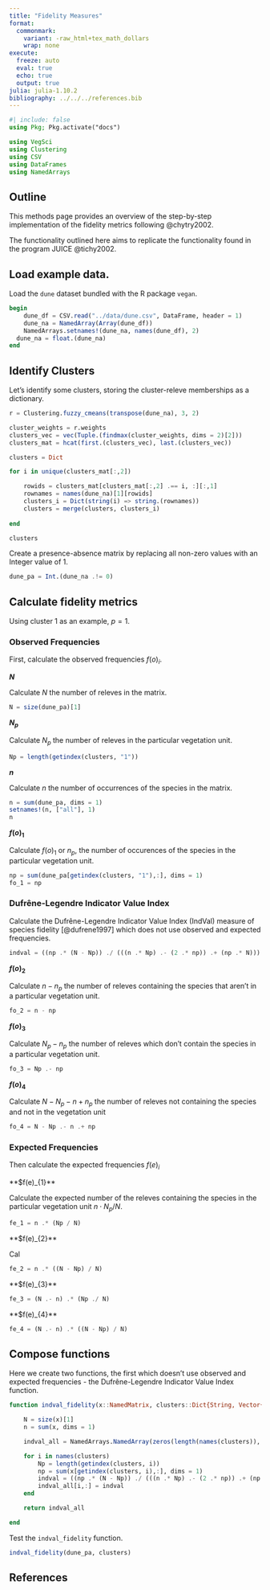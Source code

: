 ```yaml
---
title: "Fidelity Measures"
format: 
  commonmark:
    variant: -raw_html+tex_math_dollars
    wrap: none
execute: 
  freeze: auto
  eval: true
  echo: true
  output: true
julia: julia-1.10.2
bibliography: ../../../references.bib
---
```


```julia
#| include: false
using Pkg; Pkg.activate("docs")
```

```julia
using VegSci
using Clustering
using CSV
using DataFrames
using NamedArrays
```

## Outline

This methods page provides an overview of the step-by-step implementation of the fidelity metrics following @chytry2002.

The functionality outlined here aims to replicate the functionality found in the program JUICE @tichy2002.

## Load example data.

Load the `dune` dataset bundled with the R package `vegan`.

```julia
begin
	dune_df = CSV.read("../data/dune.csv", DataFrame, header = 1)
	dune_na = NamedArray(Array(dune_df))
	NamedArrays.setnames!(dune_na, names(dune_df), 2)
  dune_na = float.(dune_na)
end
```

## Identify Clusters

Let's identify some clusters, storing the cluster-releve memberships as a dictionary.

```julia
r = Clustering.fuzzy_cmeans(transpose(dune_na), 3, 2)

cluster_weights = r.weights
clusters_vec = vec(Tuple.(findmax(cluster_weights, dims = 2)[2]))
clusters_mat = hcat(first.(clusters_vec), last.(clusters_vec))

clusters = Dict

for i in unique(clusters_mat[:,2])

    rowids = clusters_mat[clusters_mat[:,2] .== i, :][:,1]
    rownames = names(dune_na)[1][rowids]
    clusters_i = Dict(string(i) => string.(rownames))
    clusters = merge(clusters, clusters_i)
    
end

clusters
```

Create a presence-absence matrix by replacing all non-zero values with an Integer value of 1.

```julia
dune_pa = Int.(dune_na .!= 0)
```

## Calculate fidelity metrics

Using cluster 1 as an example, $p = 1$.

### Observed Frequencies

First, calculate the observed frequencies $f(o)_{i}$.

**$N$**

Calculate $N$ the number of releves in the matrix.

```julia
N = size(dune_pa)[1]
```

**$N_{p}$**

Calculate $N_{p}$ the number of releves in the particular vegetation unit.

```julia
Np = length(getindex(clusters, "1"))
```

**$n$**

Calculate $n$ the number of occurrences of the species in the matrix.

```julia
n = sum(dune_pa, dims = 1)
setnames!(n, ["all"], 1)
n
```

**$f(o)_{1}$**

Calculate $f(o)_{1}$ or $n_{p}$, the number of occurences of the species in the particular vegetation unit.

```julia
np = sum(dune_pa[getindex(clusters, "1"),:], dims = 1)
fo_1 = np
```

### Dufrêne-Legendre Indicator Value Index

Calculate the Dufrêne-Legendre Indicator Value Index (IndVal) measure of species fidelity [@dufrene1997] which does not use observed and expected frequencies.

```julia
indval = ((np .* (N - Np)) ./ (((n .* Np) .- (2 .* np)) .+ (np .* N))) .* (np ./ Np)
```

**$f(o)_{2}$**

Calculate $n - n_{p}$ the number of releves containing the species that aren't in a particular vegetation unit.

```julia
fo_2 = n - np
```

**$f(o)_{3}$**

Calculate $N_{p} - n_{p}$ the number of releves which don't contain the species in a particular vegetation unit.

```julia
fo_3 = Np .- np
```

**$f(o)_{4}$**

Calculate $N - N_{p} - n + n_{p}$ the number of releves not containing the species and not in the vegetation unit

```julia
fo_4 = N - Np .- n .+ np
```

### Expected Frequencies

Then calculate the expected frequencies $f(e)_{i}$

**$f(e)_{1}**

Calculate the expected number of the releves containing the species in the particular vegetation unit $n \cdot N_{p}/N$.

```julia
fe_1 = n .* (Np / N)
```

**$f(e)_{2}**

Cal

```julia
fe_2 = n .* ((N - Np) / N)
```

**$f(e)_{3}**

```julia
fe_3 = (N .- n) .* (Np ./ N)
```

**$f(e)_{4}**

```julia
fe_4 = (N .- n) .* ((N - Np) / N)
```

## Compose functions

Here we create two functions, the first which doesn't use observed and expected frequencies - the Dufrêne-Legendre Indicator Value Index function.

```julia
function indval_fidelity(x::NamedMatrix, clusters::Dict{String, Vector{String}})

    N = size(x)[1]
    n = sum(x, dims = 1)

    indval_all = NamedArrays.NamedArray(zeros(length(names(clusters)), size(x)[2]), names = (names(clusters), names(x)[2]))

    for i in names(clusters)
        Np = length(getindex(clusters, i))
        np = sum(x[getindex(clusters, i),:], dims = 1)
        indval = ((np .* (N - Np)) ./ (((n .* Np) .- (2 .* np)) .+ (np .* N))) .* (np ./ Np)
        indval_all[i,:] = indval
    end

    return indval_all

end
```

Test the `indval_fidelity` function.

```julia
indval_fidelity(dune_pa, clusters)
```

## References